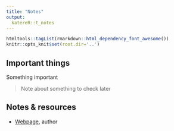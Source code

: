 ```yaml
---
title: "Notes"
output:
  katereR::t_notes
---
```


```r
htmltools::tagList(rmarkdown::html_dependency_font_awesome())
knitr::opts_knit$set(root.dir='..')
```

## Important things

<div class = "important">

Something important

</div>

> Note about something to check later

## Notes & resources

- [Webpage](link), author

<br>